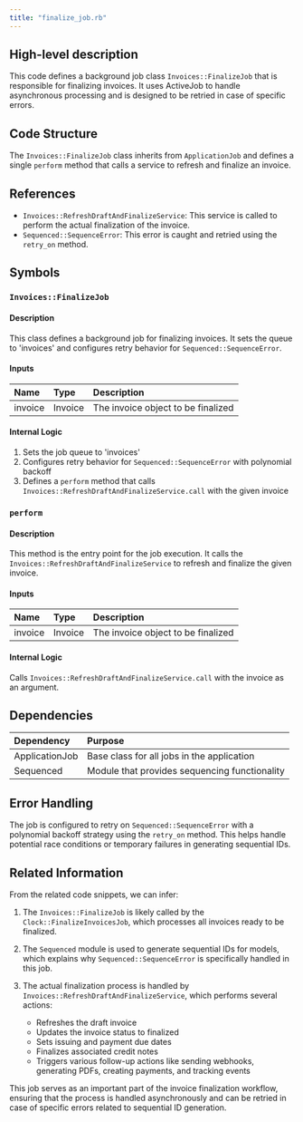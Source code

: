 ```yaml
---
title: "finalize_job.rb"
---
```


## High-level description
This code defines a background job class `Invoices::FinalizeJob` that is responsible for finalizing invoices. It uses ActiveJob to handle asynchronous processing and is designed to be retried in case of specific errors.

## Code Structure
The `Invoices::FinalizeJob` class inherits from `ApplicationJob` and defines a single `perform` method that calls a service to refresh and finalize an invoice.

## References
- `Invoices::RefreshDraftAndFinalizeService`: This service is called to perform the actual finalization of the invoice.
- `Sequenced::SequenceError`: This error is caught and retried using the `retry_on` method.

## Symbols

### `Invoices::FinalizeJob`
#### Description
This class defines a background job for finalizing invoices. It sets the queue to 'invoices' and configures retry behavior for `Sequenced::SequenceError`.

#### Inputs
| Name | Type | Description |
|:-----|:-----|:------------|
| invoice | Invoice | The invoice object to be finalized |

#### Internal Logic
1. Sets the job queue to 'invoices'
2. Configures retry behavior for `Sequenced::SequenceError` with polynomial backoff
3. Defines a `perform` method that calls `Invoices::RefreshDraftAndFinalizeService.call` with the given invoice

### `perform`
#### Description
This method is the entry point for the job execution. It calls the `Invoices::RefreshDraftAndFinalizeService` to refresh and finalize the given invoice.

#### Inputs
| Name | Type | Description |
|:-----|:-----|:------------|
| invoice | Invoice | The invoice object to be finalized |

#### Internal Logic
Calls `Invoices::RefreshDraftAndFinalizeService.call` with the invoice as an argument.

## Dependencies
| Dependency | Purpose |
|:-----------|:--------|
| ApplicationJob | Base class for all jobs in the application |
| Sequenced | Module that provides sequencing functionality |

## Error Handling
The job is configured to retry on `Sequenced::SequenceError` with a polynomial backoff strategy using the `retry_on` method. This helps handle potential race conditions or temporary failures in generating sequential IDs.

## Related Information
From the related code snippets, we can infer:

1. The `Invoices::FinalizeJob` is likely called by the `Clock::FinalizeInvoicesJob`, which processes all invoices ready to be finalized.

2. The `Sequenced` module is used to generate sequential IDs for models, which explains why `Sequenced::SequenceError` is specifically handled in this job.

3. The actual finalization process is handled by `Invoices::RefreshDraftAndFinalizeService`, which performs several actions:
   - Refreshes the draft invoice
   - Updates the invoice status to finalized
   - Sets issuing and payment due dates
   - Finalizes associated credit notes
   - Triggers various follow-up actions like sending webhooks, generating PDFs, creating payments, and tracking events

This job serves as an important part of the invoice finalization workflow, ensuring that the process is handled asynchronously and can be retried in case of specific errors related to sequential ID generation.